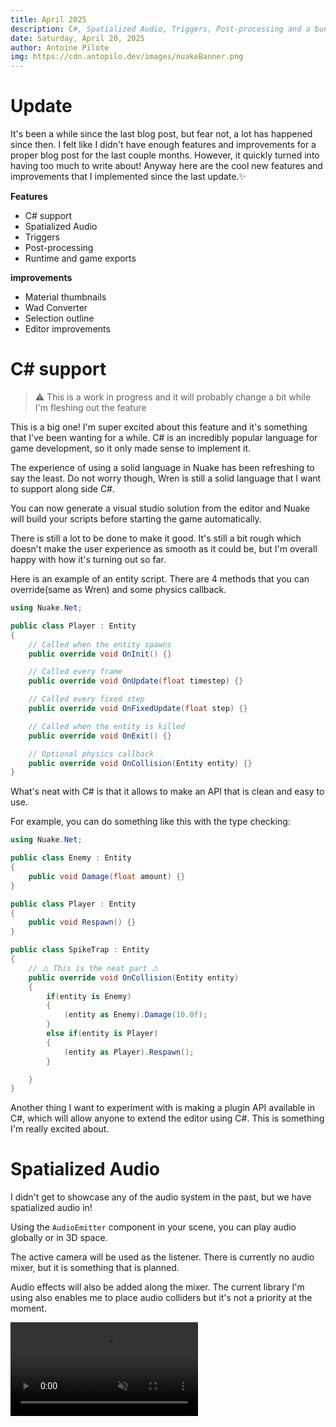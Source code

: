 ```yaml
---
title: April 2025
description: C#, Spatialized Audio, Triggers, Post-processing and a bunch more this month
date: Saturday, April 20, 2025
author: Antoine Pilote
img: https://cdn.antopilo.dev/images/nuakeBanner.png
---
```


# Update

It's been a while since the last blog post, but fear not, a lot has happened since then. I felt like I didn't have 
enough features and improvements for a proper blog post for the last couple months. However, it quickly turned into having
too much to write about! Anyway here are the cool new features and improvements that I implemented since the last update.✨

**Features**
- C# support
- Spatialized Audio
- Triggers
- Post-processing
- Runtime and game exports

**improvements**
- Material thumbnails
- Wad Converter
- Selection outline
- Editor improvements

# C# support
> ⚠️ This is a work in progress and it will probably change a bit while I'm fleshing out the feature

This is a big one! I'm super excited about this feature and it's something that I've been wanting for a while. 
C# is an incredibly popular language for game development, so it only made sense to implement it.

The experience of using a solid language in Nuake has been refreshing to say the least. Do not worry though, Wren is still a solid 
language that I want to support along side C#. 

You can now generate a visual studio solution from the editor and Nuake will build your scripts before starting the game automatically.

There is still a lot to be done to make it good. It's still a bit rough which doesn't make the user experience as smooth as it 
could be, but I'm overall happy with how it's turning out so far.

Here is an example of an entity script. There are 4 methods that you can override(same as Wren) and some physics callback.

```csharp
using Nuake.Net;

public class Player : Entity
{
    // Called when the entity spawns
    public override void OnInit() {}

    // Called every frame
    public override void OnUpdate(float timestep) {}

    // Called every fixed step
    public override void OnFixedUpdate(float step) {}

    // Called when the entity is killed
    public override void OnExit() {}

    // Optional physics callback
    public override void OnCollision(Entity entity) {}
}
```

What's neat with C# is that it allows to make an API that is clean and easy to use.

For example, you can do something like this with the type checking:

```csharp
using Nuake.Net;

public class Enemy : Entity 
{
    public void Damage(float amount) {}
}

public class Player : Entity 
{
    public void Respawn() {}
}

public class SpikeTrap : Entity
{
    // ⚠️ This is the neat part ⚠️
    public override void OnCollision(Entity entity) 
    {
        if(entity is Enemy)
        {
            (entity as Enemy).Damage(10.0f);
        }
        else if(entity is Player)
        {
            (entity as Player).Respawn();
        }

    }
}
```

Another thing I want to experiment with is making a plugin API available in C#, which will allow anyone
to extend the editor using C#. This is something I'm really excited about.

# Spatialized Audio

I didn't get to showcase any of the audio system in the past, but we have spatialized audio in!

Using the `AudioEmitter` component in your scene, you can play audio globally or in 3D space.

The active camera will be used as the listener. There is currently no audio mixer, but it is something that is planned.

Audio effects will also be added along the mixer. The current library I'm using also enables me to place audio colliders but it's not a 
priority at the moment.

<video muted="false" controls loop="true" src="https://cdn.discordapp.com/attachments/872443937942540318/1154979817607934073/2023-09-22_23-12-24.mp4?ex=6635a8c7&is=662333c7&hm=995fc36d67191d3fe4312d3d1812dbb3ff5d06f6c29a60a3d1a65205bd265e91&"/>
> Here you can hear two audio emitters placed around the scene

# Triggers

Using the different collider shapes available, you can place a shape and use it as a trigger.
Along with that, you can now use collision callbacks in your scripts to trigger different events.

For example, making a teleporter🚪 that moves the player when he enters the trigger.

I made a small game the other day to test out the current state of the engine and ended up using triggers on weapons⚔️ to register hits and it 
worked out surprisingly well. Of course, the triggers move according to their parent, so the animations were driving the actual hitbox which is 
very cool.

<video muted="false" controls loop="true" src="https://cdn.discordapp.com/attachments/872443937942540318/1230921237601976422/Editor_qKyvp2W5vR.mp4?ex=663513bc&is=66229ebc&hm=9e0ee24f538becb05384e90c5f3106a78e6e1f9f4af04f8dea698fb25c2c995f&"/>
> The hit detection is using triggers on the swords, and another trigger is placed under the level that respawns the enemies and the player.

# Post processing

I've had time to work on rendering and adding new effects to the renderer. I've been wanting to 
take prettier sceenshots for the website. Depth of field, barrel distortion and vignette has been added 
as optional post-processes in the environment properties of every scene.

There is an auto-focus feature for the depth of field but it's very jarring since it doesn't have any kind of smoothing when the focus changes.
Nonetheless, it can make some pretty cool visuals. 📸

<img src="https://media.discordapp.net/attachments/852628987359658024/1158768976579543081/screenshot.png?ex=6630fcb4&is=661e87b4&hm=1fba4e4ad0bc376993f076e1ea8d8a89f9ff76e66bed11bd2835aa6478f955f1&=&format=webp&quality=lossless&width=926&height=486"/>
> This screenshot features depth of field, reflections, AO, bloom, vignette and barrel distortion 

## WAD converter

Trying to import quake maps into nuake has been a painfully slow process for far too long. Having to 
manually convert WADs into images was necessary because only standard file formats are supported.

I was on the fence on wheter or not I wanted to natively support WADs at runtime.
The fact that I'm using PBR materials for rendering means that each material has various properties. 
If I natively supported WADs then I would make those properties unavailable because a WAD only contains textures.

I decided on making a converter that converts any WAD into a list of materials. All of this available in the file browser by 
right-clicking a file and selecting `Convert to materials`.

This will create a folder and create a new material file for every texture in your WAD.
Every texture that contains fullbright pixels, will be made emissive for you automatically.

The `.map` files you will be using in your scene will automatically look for those materials.

# Runtime

Games can now be exported to run outside of the editor, though asset packing is not yet available.
It is a very simple and barebone way of sharing your game to your friends. 

# Material thumbnails

You can now preview the different materials available in your project through the filebrowser.
A sphere with your material applied will be rendered and used as an icon for every `.material` file
found in your project's folder.

This is a small feature, but will be a stepping stone for rendering other types of assets(models, prefabs, scenes).

<img src="https://media.discordapp.net/attachments/643147843405611038/1155679885092716626/image.png?ex=662efa44&is=661c8544&hm=afc4b2def06b7ea0fc67fdff2ce657c267963817ed35f667e5f0360fcd458ec4&=&format=webp&quality=lossless&width=924&height=486"/>
> In the filebrower, you can now preview roughly what a material might look like in a 3D context. 

# Selection outline

In the viewport, a pretty outline will be applied to the entity you've selected. That is all.

I'm planning on exposing this system to the user so that outlines can be used in-game. It could be useful for
games, like an x-ray effect or highlighting an object using an outline. I could also pipe the outline pass in the 
emissive buffer to make a glowing effect. 🤷🏼

# Various editor improvements

I'm also constantly improving the editor interface and user experience as I'm working on other features. Here is a recent screenshot of the 
editor. There is still a lot to improve, but it's coming along nicely.

<img src="https://cdn.discordapp.com/attachments/828069636012507150/1231332791388737536/image.png?ex=66369306&is=66241e06&hm=4b78b8d2704e6b6c6328ab324f3b45850a3822f59b88f22e56ea162784d66d34&"/>
> Here is a quick screenshot of the editor

# Livestreaming 🔴

Recently, I started streaming when I'm working on cool features on the youtube channel. This will also serve as a way to showcase the current 
progress of the engine outside of the blog post.

If you want to be notified when I'm going live, I will be posting the link in the discord server. 
You can also subscribe to the youtube channel to get notified.

Here is the most recent one:
<div style={{position: 'relative', paddingBottom: 56.25 + '%'}}>
<iframe style={{position: 'absolute', left:0 + "px", top: 0 + 'px'}} width="100%" height="100%" src="https://www.youtube.com/embed/l2enaQhYcmk?si=m9mdmjMFhGeC5HNI" title="YouTube video player" frameborder="0" allow="accelerometer; autoplay; clipboard-write; encrypted-media; gyroscope; picture-in-picture; web-share" referrerpolicy="strict-origin-when-cross-origin" allowfullscreen></iframe>
</div>